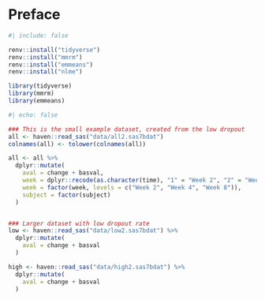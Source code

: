 # Preface {.unnumbered}

```r
#| include: false

renv::install("tidyverse")
renv::install("mmrm")
renv::install("emmeans")
renv::install("nlme")

library(tidyverse)
library(mmrm)
library(emmeans)
```



```r
#| echo: false

### This is the small example dataset, created from the low dropout
all <- haven::read_sas("data/all2.sas7bdat") 
colnames(all) <- tolower(colnames(all))

all <- all %>% 
  dplyr::mutate(
    aval = change + basval,
    week = dplyr::recode(as.character(time), "1" = "Week 2", "2" = "Week 4", "3" = "Week 8"),
    week = factor(week, levels = c("Week 2", "Week 4", "Week 8")),
    subject = factor(subject)
  )


### Larger dataset with low dropout rate
low <- haven::read_sas("data/low2.sas7bdat") %>% 
  dplyr::mutate(
    aval = change + basval
  )

high <- haven::read_sas("data/high2.sas7bdat") %>% 
  dplyr::mutate(
    aval = change + basval
  )
```

